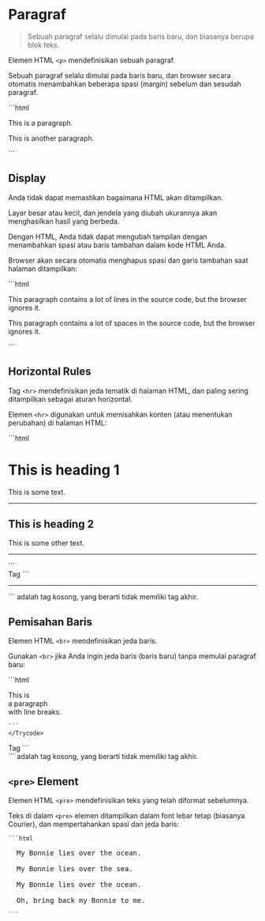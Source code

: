 # Paragraf
> Sebuah paragraf selalu dimulai pada baris baru, dan biasanya berupa blok teks.

Elemen HTML ```<p>``` mendefinisikan sebuah paragraf.

Sebuah paragraf selalu dimulai pada baris baru, dan browser secara otomatis menambahkan beberapa spasi (margin) sebelum dan sesudah paragraf.


<div >
<Trycode code_source="https://www.w3schools.com/html/tryit.asp?filename=tryhtml_paragraphs1">
    ```html
<p>This is a paragraph.</p>
<p>This is another paragraph.</p>
    ```
    </Trycode>
</div>

## Display
Anda tidak dapat memastikan bagaimana HTML akan ditampilkan.

Layar besar atau kecil, dan jendela yang diubah ukurannya akan menghasilkan hasil yang berbeda.

Dengan HTML, Anda tidak dapat mengubah tampilan dengan menambahkan spasi atau baris tambahan dalam kode HTML Anda.

Browser akan secara otomatis menghapus spasi dan garis tambahan saat halaman ditampilkan:

<div >
<Trycode code_source="https://www.w3schools.com/html/tryit.asp?filename=tryhtml_paragraphs2">
    ```html
<p>
This paragraph
contains a lot of lines
in the source code,
but the browser
ignores it.
</p>

<p>
This paragraph
contains         a lot of spaces
in the source         code,
but the        browser
ignores it.
</p>
    ```
    </Trycode>
</div>

## Horizontal Rules
Tag ```<hr>``` mendefinisikan jeda tematik di halaman HTML, dan paling sering ditampilkan sebagai aturan horizontal.

Elemen ```<hr>``` digunakan untuk memisahkan konten (atau menentukan perubahan) di halaman HTML:

<div >
<Trycode code_source="https://www.w3schools.com/html/tryit.asp?filename=tryhtml_headings_hr">
    ```html
<h1>This is heading 1</h1>
<p>This is some text.</p>
<hr>
<h2>This is heading 2</h2>
<p>This is some other text.</p>
<hr>
    ```
    </Trycode>
</div>
Tag ```<hr>``` adalah tag kosong, yang berarti tidak memiliki tag akhir.

## Pemisahan Baris
Elemen HTML ```<br>``` mendefinisikan jeda baris.

Gunakan ```<br>``` jika Anda ingin jeda baris (baris baru) tanpa memulai paragraf baru:
<div >
<Trycode code_source="https://www.w3schools.com/html/tryit.asp?filename=tryhtml_paragraphs">
    ```html
<p>This is<br>a paragraph<br>with line breaks.</p>

    ```
    </Trycode>
</div>
Tag ```<br>``` adalah tag kosong, yang berarti tidak memiliki tag akhir.

## ```<pre>``` Element
Elemen HTML ```<pre>``` mendefinisikan teks yang telah diformat sebelumnya.

Teks di dalam ```<pre>``` elemen ditampilkan dalam font lebar tetap (biasanya Courier), dan mempertahankan spasi dan jeda baris:

    ```html
<pre>
  My Bonnie lies over the ocean.

  My Bonnie lies over the sea.

  My Bonnie lies over the ocean.

  Oh, bring back my Bonnie to me.
</pre>
    ```